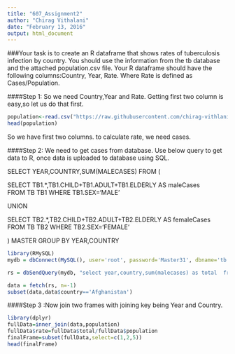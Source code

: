 ```yaml
---
title: "607_Assignment2"
author: "Chirag Vithalani"
date: "February 13, 2016"
output: html_document
---
```


###Your task is to create an R dataframe that shows rates of tuberculosis infection by country. You should use the information from the tb database and the attached population.csv file. Your R dataframe should have the following columns:Country, Year, Rate. Where Rate is defined as Cases/Population.

####Step 1: So we need Country,Year and Rate. Getting first two column is easy,so let us do that first.

```r
population<-read.csv("https://raw.githubusercontent.com/chirag-vithlani/607/master/week3/population.csv", sep=",")
head(population)
```

So we have first two columns.
to calculate rate, we need cases.

####Step 2: We need to get cases from database.
Use below query to get data to R, once data is uploaded to database using SQL.

SELECT YEAR,COUNTRY,SUM(MALECASES)
FROM 
(
  
  SELECT  TB1.*,TB1.CHILD+TB1.ADULT+TB1.ELDERLY AS maleCases  
  FROM TB TB1 WHERE TB1.SEX='MALE' 
  
  UNION 
  
  SELECT  TB2.*,TB2.CHILD+TB2.ADULT+TB2.ELDERLY AS femaleCases 
  FROM TB TB2 
  WHERE TB2.SEX='FEMALE' 
  
) MASTER
GROUP BY YEAR,COUNTRY

```r

library(RMySQL)
mydb = dbConnect(MySQL(), user='root', password='Master31', dbname='tb', host='localhost')

```

```r
rs = dbSendQuery(mydb, "select year,country,sum(malecases) as total  from  (select  tb1.*,tb1.child+tb1.adult+tb1.elderly as malecases  from tb tb1 where tb1.sex='male' union select tb2.*,tb2.child+tb2.adult+tb2.elderly as femalecases from tb tb2 where tb2.sex='female' ) master group by year,country")

data = fetch(rs, n=-1)
subset(data,data$country=='Afghanistan')
```

####Step 3 :Now join two frames with joining key being Year and Country.

```r
library(dplyr)
fullData=inner_join(data,population)
fullData$rate=fullData$total/fullData$population
finalFrame=subset(fullData,select=c(1,2,5))
head(finalFrame)
```


